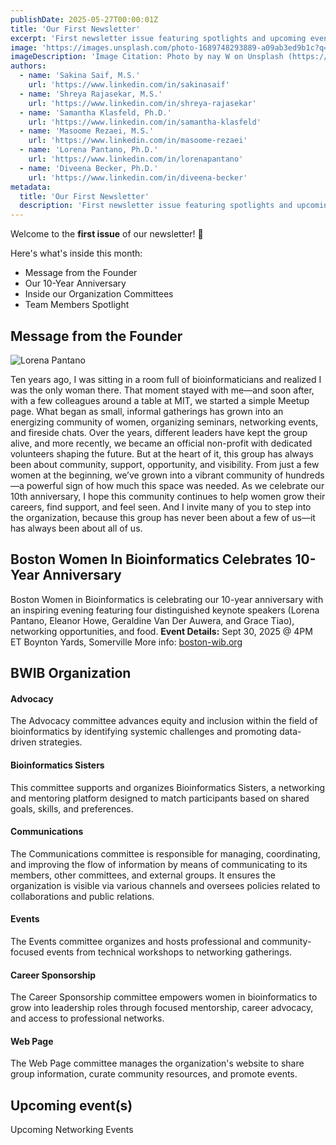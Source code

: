 ```yaml
---
publishDate: 2025-05-27T00:00:01Z
title: 'Our First Newsletter'
excerpt: 'First newsletter issue featuring spotlights and upcoming events'
image: 'https://images.unsplash.com/photo-1689748293889-a09ab3ed9b1c?q=80&w=880&auto=format&fit=crop&ixlib=rb-4.1.0&ixid=M3wxMjA3fDB8MHxwaG90by1wYWdlfHx8fGVufDB8fHx8fA%3D%3D'
imageDescription: 'Image Citation: Photo by nay W on Unsplash (https://unsplash.com/@dodowang1994)'
authors:
  - name: 'Sakina Saif, M.S.'
    url: 'https://www.linkedin.com/in/sakinasaif'
  - name: 'Shreya Rajasekar, M.S.'
    url: 'https://www.linkedin.com/in/shreya-rajasekar'
  - name: 'Samantha Klasfeld, Ph.D.'
    url: 'https://www.linkedin.com/in/samantha-klasfeld'
  - name: 'Masoome Rezaei, M.S.'
    url: 'https://www.linkedin.com/in/masoome-rezaei'
  - name: 'Lorena Pantano, Ph.D.'
    url: 'https://www.linkedin.com/in/lorenapantano'
  - name: 'Diveena Becker, Ph.D.'
    url: 'https://www.linkedin.com/in/diveena-becker'
metadata:
  title: 'Our First Newsletter'
  description: 'First newsletter issue featuring spotlights and upcoming events'
---
```


Welcome to the **first issue** of our newsletter! 🌟

Here's what's inside this month:

- Message from the Founder
- Our 10-Year Anniversary
- Inside our Organization Committees
- Team Members Spotlight

## Message from the Founder

![Lorena Pantano](/team/lpantano.jpg)

Ten years ago, I was sitting in a room full of bioinformaticians and realized I was the only woman there. That moment stayed with me—and soon after, with a few colleagues around a table at MIT, we started a simple Meetup page. What began as small, informal gatherings has grown into an energizing community of women, organizing seminars, networking events, and fireside chats. Over the years, different leaders have kept the group alive, and more recently, we became an official non-profit with dedicated volunteers shaping the future. But at the heart of it, this group has always been about community, support, opportunity, and visibility. From just a few women at the beginning, we’ve grown into a vibrant community of hundreds—a powerful sign of how much this space was needed. As we celebrate our 10th anniversary, I hope this community continues to help women grow their careers, find support, and feel seen. And I invite many of you to step into the organization, because this group has never been about a few of us—it has always been about all of us.

## Boston Women In Bioinformatics Celebrates 10-Year Anniversary

Boston Women in Bioinformatics is celebrating our 10-year anniversary with an inspiring evening featuring four distinguished keynote speakers (Lorena Pantano, Eleanor Howe, Geraldine Van Der Auwera, and Grace Tiao), networking opportunities, and food.
**Event Details:**
Sept 30, 2025 @ 4PM ET
Boynton Yards, Somerville
More info: [boston-wib.org](https://boston-wib.org/events/tenyearanniversary)

## BWIB Organization

#### Advocacy

The Advocacy committee advances equity and inclusion within the field of bioinformatics by identifying systemic challenges and promoting data-driven strategies.

#### Bioinformatics Sisters

This committee supports and organizes Bioinformatics Sisters, a networking and mentoring platform designed to match participants based on shared goals, skills, and preferences.

#### Communications

The Communications committee is responsible for managing, coordinating, and improving the flow of information by means of communicating to its members, other committees, and external groups. It ensures the organization is visible via various channels and oversees policies related to collaborations and public relations.

#### Events

The Events committee organizes and hosts professional and community-focused events from technical workshops to networking gatherings.

#### Career Sponsorship

The Career Sponsorship committee empowers women in bioinformatics to grow into leadership roles through focused mentorship, career advocacy, and access to professional networks.

#### Web Page

The Web Page committee manages the organization's website to share group information, curate community resources, and promote events.

## Upcoming event(s)

Upcoming Networking Events
